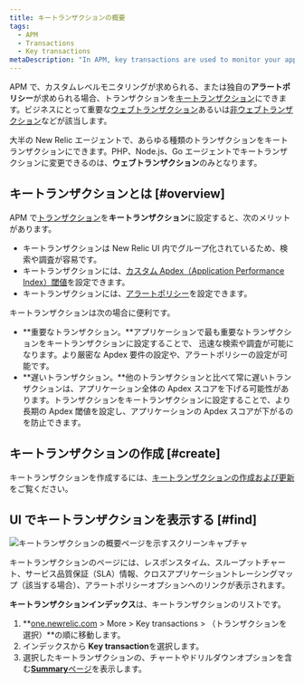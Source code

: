 ```yaml
---
title: キートランザクションの概要
tags:
  - APM
  - Transactions
  - Key transactions
metaDescription: "In APM, key transactions are used to monitor your application''s important or unique transactions and processes."
---
```


APM で、カスタムレベルモニタリングが求められる、または独自の**アラートポリシー**が求められる場合、トランザクションを[キートランザクション](/docs/apm/transactions/key-transactions/view-key-transactions-alert-information)にできます。ビジネスにとって重要な[ウェブトランザクション](/docs/using-new-relic/welcome-new-relic/getting-started/glossary#transaction)あるいは[非ウェブトランザクション](/docs/using-new-relic/welcome-new-relic/getting-started/glossary#non-web-transaction)などが該当します。

大半の New Relic エージェントで、あらゆる種類のトランザクションをキートランザクションにできます。PHP、Node.js、Go エージェントでキートランザクションに変更できるのは、**ウェブトランザクション**のみとなります。

## キートランザクションとは [#overview]

APM で[トランザクション](/docs/apm/transactions/intro-transactions/transactions-new-relic-apm)を**キートランザクション**に設定すると、次のメリットがあります。

- キートランザクションは New Relic UI 内でグループ化されているため、検索や調査が容易です。
- キートランザクションには、[カスタム Apdex（Application Performance Index）閾値](/docs/apm/transactions/key-transactions/create-key-transactions#apdex)を設定できます。
- キートランザクションには、[アラートポリシー](/docs/apm/transactions/key-transactions/view-key-transactions-alert-information)を設定できます。

キートランザクションは次の場合に便利です。

- **重要なトランザクション。**アプリケーションで最も重要なトランザクションをキートランザクションに設定することで、 迅速な検索や調査が可能になります。より厳密な Apdex 要件の設定や、アラートポリシーの設定が可能です。
- **遅いトランザクション。**他のトランザクションと比べて常に遅いトランザクションは、アプリケーション全体の Apdex スコアを下げる可能性があります。トランザクションをキートランザクションに設定することで、より長期の Apdex 閾値を設定し、アプリケーションの Apdex スコアが下がるのを防止できます。

## キートランザクションの作成 [#create]

キートランザクションを作成するには、[キートランザクションの作成および更新](/docs/apm/transactions/key-transactions/create-update-key-transactions)をご覧ください。

## UI でキートランザクションを表示する [#find]

![キートランザクションの概要ページを示すスクリーンキャプチャ](src/images/key-trx-overview.png 'key-trx-overview.png')

<figcaption>
  キートランザクションのページには、レスポンスタイム、スループットチャート、サービス品質保証（SLA）情報、クロスアプリケーショントレーシングマップ（該当する場合）、アラートポリシーオプションへのリンクが表示されます。
</figcaption>

**キートランザクションインデックス**は、キートランザクションのリストです。

1. **[one.newrelic.com](https://one.newrelic.com) > More > Key transactions > （トランザクションを選択）**の順に移動します。
2. インデックスから **Key transaction**を選択します。
3. 選択したキートランザクションの、チャートやドリルダウンオプションを含む[**Summary**ページ](/docs/apm/transactions/key-transactions/viewing-key-transactions)を表示します。
